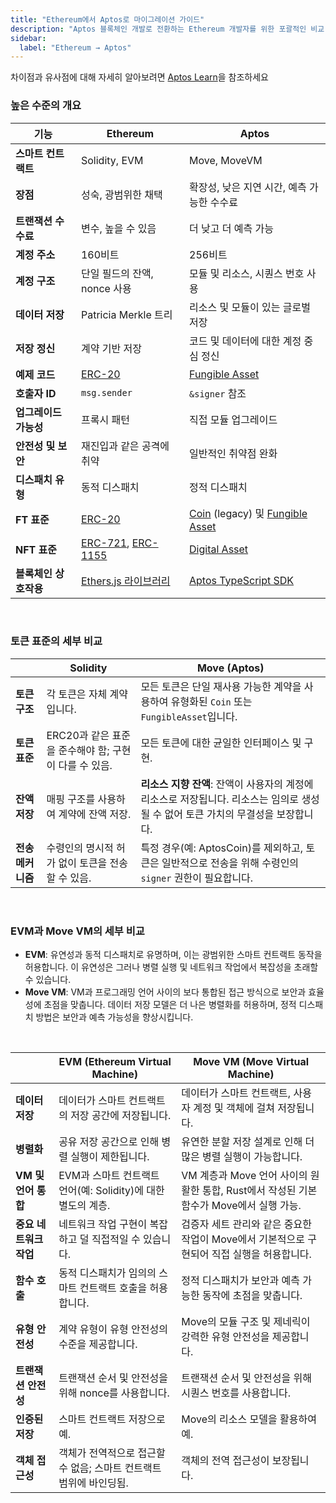 ```yaml
---
title: "Ethereum에서 Aptos로 마이그레이션 가이드"
description: "Aptos 블록체인 개발로 전환하는 Ethereum 개발자를 위한 포괄적인 비교 및 마이그레이션 가이드"
sidebar:
  label: "Ethereum → Aptos"
---
```


차이점과 유사점에 대해 자세히 알아보려면 [Aptos Learn](https://learn.aptoslabs.com/en/tutorials/ethereum-to-aptos-guide/cheat-sheet?workshop=eth-to-aptos)을 참조하세요

### 높은 수준의 개요

| 기능                        | Ethereum                                                                                                                       | Aptos                                                                 |
|-----------------------------|-------------------------------------------------------------------------------------------------------------------------------|-----------------------------------------------------------------------|
| **스마트 컨트랙트**        | Solidity, EVM                                                                                                                  | Move, MoveVM                                                          |
| **장점**                    | 성숙, 광범위한 채택                                                                                                           | 확장성, 낮은 지연 시간, 예측 가능한 수수료                             |
| **트랜잭션 수수료**        | 변수, 높을 수 있음                                                                                                            | 더 낮고 더 예측 가능                                                 |
| **계정 주소**              | 160비트                                                                                                                        | 256비트                                                               |
| **계정 구조**              | 단일 필드의 잔액, nonce 사용                                                                                                   | 모듈 및 리소스, 시퀀스 번호 사용                                     |
| **데이터 저장**            | Patricia Merkle 트리                                                                                                          | 리소스 및 모듈이 있는 글로벌 저장                                    |
| **저장 정신**              | 계약 기반 저장                                                                                                                 | 코드 및 데이터에 대한 계정 중심 정신                                 |
| **예제 코드**              | [ERC-20](https://github.com/OpenZeppelin/openzeppelin-contracts/tree/master/contracts/token/ERC20)                             | [Fungible Asset](https://github.com/aptos-labs/aptos-core/blob/main/aptos-move/framework/aptos-framework/sources/fungible_asset.move) |
| **호출자 ID**              | `msg.sender`                                                                                                                   | `&signer` 참조                                                        |
| **업그레이드 가능성**      | 프록시 패턴                                                                                                                    | 직접 모듈 업그레이드                                                  |
| **안전성 및 보안**         | 재진입과 같은 공격에 취약                                                                                                      | 일반적인 취약점 완화                                                  |
| **디스패치 유형**          | 동적 디스패치                                                                                                                  | 정적 디스패치                                                         |
| **FT 표준**                | [ERC-20](https://docs.openzeppelin.com/contracts/4.x/erc20)                                                                    | [Coin](/build/smart-contracts/aptos-coin) (legacy) 및 [Fungible Asset](/build/smart-contracts/fungible-asset) |
| **NFT 표준**               | [ERC-721](https://docs.openzeppelin.com/contracts/4.x/erc721), [ERC-1155](https://docs.openzeppelin.com/contracts/4.x/erc1155) | [Digital Asset](/build/smart-contracts/digital-asset)                 |
| **블록체인 상호작용**      | [Ethers.js 라이브러리](https://docs.ethers.org/v6/)                                                                            | [Aptos TypeScript SDK](/build/sdks/ts-sdk)                            |

<br />

### 토큰 표준의 세부 비교

|                        | Solidity                                                               | Move (Aptos)                                                                 |
|------------------------|------------------------------------------------------------------------|------------------------------------------------------------------------------|
| **토큰 구조**         | 각 토큰은 자체 계약입니다.                                            | 모든 토큰은 단일 재사용 가능한 계약을 사용하여 유형화된 `Coin` 또는 `FungibleAsset`입니다. |
| **토큰 표준**         | ERC20과 같은 표준을 준수해야 함; 구현이 다를 수 있음.                    | 모든 토큰에 대한 균일한 인터페이스 및 구현.                                 |
| **잔액 저장**         | 매핑 구조를 사용하여 계약에 잔액 저장.                                | **리소스 지향 잔액**: 잔액이 사용자의 계정에 리소스로 저장됩니다. 리소스는 임의로 생성될 수 없어 토큰 가치의 무결성을 보장합니다. |
| **전송 메커니즘**     | 수령인의 명시적 허가 없이 토큰을 전송할 수 있음.                      | 특정 경우(예: AptosCoin)를 제외하고, 토큰은 일반적으로 전송을 위해 수령인의 `signer` 권한이 필요합니다. |

<br />

### EVM과 Move VM의 세부 비교

- **EVM**: 유연성과 동적 디스패치로 유명하며, 이는 광범위한 스마트 컨트랙트 동작을 허용합니다. 이 유연성은 그러나 병렬 실행 및 네트워크 작업에서 복잡성을 초래할 수 있습니다.
- **Move VM**: VM과 프로그래밍 언어 사이의 보다 통합된 접근 방식으로 보안과 효율성에 초점을 맞춥니다. 데이터 저장 모델은 더 나은 병렬화를 허용하며, 정적 디스패치 방법은 보안과 예측 가능성을 향상시킵니다.

<br />

|                                 | EVM (Ethereum Virtual Machine)                                         | Move VM (Move Virtual Machine)                                     |
|---------------------------------|------------------------------------------------------------------------|-------------------------------------------------------------------|
| **데이터 저장**                | 데이터가 스마트 컨트랙트의 저장 공간에 저장됩니다.                    | 데이터가 스마트 컨트랙트, 사용자 계정 및 객체에 걸쳐 저장됩니다.    |
| **병렬화**                     | 공유 저장 공간으로 인해 병렬 실행이 제한됩니다.                       | 유연한 분할 저장 설계로 인해 더 많은 병렬 실행이 가능합니다.        |
| **VM 및 언어 통합**            | EVM과 스마트 컨트랙트 언어(예: Solidity)에 대한 별도의 계층.          | VM 계층과 Move 언어 사이의 원활한 통합, Rust에서 작성된 기본 함수가 Move에서 실행 가능. |
| **중요 네트워크 작업**         | 네트워크 작업 구현이 복잡하고 덜 직접적일 수 있습니다.                 | 검증자 세트 관리와 같은 중요한 작업이 Move에서 기본적으로 구현되어 직접 실행을 허용합니다. |
| **함수 호출**                  | 동적 디스패치가 임의의 스마트 컨트랙트 호출을 허용합니다.             | 정적 디스패치가 보안과 예측 가능한 동작에 초점을 맞춥니다.         |
| **유형 안전성**                | 계약 유형이 유형 안전성의 수준을 제공합니다.                          | Move의 모듈 구조 및 제네릭이 강력한 유형 안전성을 제공합니다.       |
| **트랜잭션 안전성**            | 트랜잭션 순서 및 안전성을 위해 nonce를 사용합니다.                    | 트랜잭션 순서 및 안전성을 위해 시퀀스 번호를 사용합니다.           |
| **인증된 저장**                | 스마트 컨트랙트 저장으로 예.                                        | Move의 리소스 모델을 활용하여 예.                                 |
| **객체 접근성**                | 객체가 전역적으로 접근할 수 없음; 스마트 컨트랙트 범위에 바인딩됨.    | 객체의 전역 접근성이 보장됩니다.                                   |
